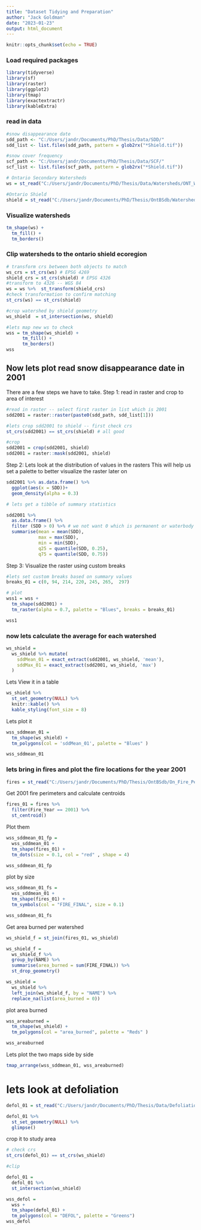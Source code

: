 ```yaml
---
title: "Dataset Tidying and Preparation"
author: "Jack Goldman"
date: "2023-01-23"
output: html_document
---
```


```r
knitr::opts_chunk$set(echo = TRUE)
```

### Load required packages

```r
library(tidyverse)
library(sf)
library(raster)
library(ggplot2)
library(tmap)
library(exactextractr)
library(kableExtra)
```

### read in data

```r
#snow disappearance date
sdd_path <- "C:/Users/jandr/Documents/PhD/Thesis/Data/SDD/"
sdd_list <- list.files(sdd_path, pattern = glob2rx("*Shield.tif"))

#snow cover frequency
scf_path <- "C:/Users/jandr/Documents/PhD/Thesis/Data/SCF/"
scf_list <- list.files(scf_path, pattern = glob2rx("*Shield.tif"))

# Ontario Secondary Watersheds
ws = st_read("C:/Users/jandr/Documents/PhD/Thesis/Data/Watersheds/ONT_WSHED_BDRY_SEC_DERIVED.shp")

#Ontario Shield
shield = st_read("C:/Users/jandr/Documents/PhD/Thesis/OntBSdb/Watersheds_Ecoregion/Ontario_Shield_v0.shp")
```

### Visualize watersheds

```r
tm_shape(ws) +
  tm_fill() +
  tm_borders() 

```

### Clip watersheds to the ontario shield ecoregion

```r
# transform crs between both objects to match
ws_crs = st_crs(ws) # EPSG 4269
shield_crs = st_crs(shield) # EPSG 4326
#transform to 4326 -- WGS 84
ws = ws %>%  st_transform(shield_crs)
#check transformation to confirm matching
st_crs(ws) == st_crs(shield)

#crop watershed by shield geometry
ws_shield  = st_intersection(ws, shield)

#lets map new ws to check 
wss = tm_shape(ws_shield) +
      tm_fill() +
      tm_borders() 
wss
```

## Now lets plot read snow disappearance date in 2001

There are a few steps we have to take. Step 1: read in raster and crop to area of interest

```r
#read in raster -- select first raster in list which is 2001
sdd2001 = raster::raster(paste0(sdd_path, sdd_list[1]))

#lets crop sdd2001 to shield -- first check crs
st_crs(sdd2001) == st_crs(shield) # all good

#crop
sdd2001 = crop(sdd2001, shield)
sdd2001 = raster::mask(sdd2001, shield)

```

Step 2: Lets look at the distribution of values in the rasters This will help us set a palette to better visualize the raster later on

```r
sdd2001 %>% as.data.frame() %>% 
  ggplot(aes(x = SDD))+
  geom_density(alpha = 0.3)

# lets get a tibble of summary statistics

sdd2001 %>% 
  as.data.frame() %>% 
  filter (SDD > 0) %>% # we not want 0 which is permanent or waterbody
  summarise(mean = mean(SDD),
            max = max(SDD),
            min = min(SDD),
            q25 = quantile(SDD, 0.25),
            q75 = quantile(SDD, 0.75))
```

Step 3: Visualize the raster using custom breaks

```r
#lets set custom breaks based on summary values
breaks_01 = c(0, 94, 214, 220, 245, 265,  297)

# plot
wss1 = wss + 
  tm_shape(sdd2001) +
  tm_raster(alpha = 0.7, palette = "Blues", breaks = breaks_01)

wss1
```

### now lets calculate the average for each watershed

```r

ws_shield = 
  ws_shield %>% mutate(
    sddMean_01 = exact_extract(sdd2001, ws_shield, 'mean'),
    sddMax_01 = exact_extract(sdd2001, ws_shield, 'max')
  )

```

Lets View it in a table
```r
ws_shield %>% 
  st_set_geometry(NULL) %>%
  knitr::kable() %>% 
  kable_styling(font_size = 8)
```



Lets plot it

```r
wss_sddmean_01 = 
  tm_shape(ws_shield) +
  tm_polygons(col = 'sddMean_01', palette = "Blues" )

wss_sddmean_01
```
### lets bring in fires and plot the fire locations for the year 2001

```r
fires = st_read("C:/Users/jandr/Documents/PhD/Thesis/OntBSdb/On_Fire_Perimeters01to2020.shp")
```

Get 2001 fire perimeters and calculate centroids
```r
fires_01 = fires %>% 
  filter(Fire_Year == 2001) %>% 
  st_centroid()

```
Plot them
```r
wss_sddmean_01_fp = 
  wss_sddmean_01 + 
  tm_shape(fires_01) +
  tm_dots(size = 0.1, col = "red" , shape = 4)

wss_sddmean_01_fp
```


plot by size
```r
wss_sddmean_01_fs = 
  wss_sddmean_01 + 
  tm_shape(fires_01) +
  tm_symbols(col = "FIRE_FINAL", size = 0.1)

wss_sddmean_01_fs
```


Get area burned per watershed
```r

ws_shield_f = st_join(fires_01, ws_shield)

ws_shield_f = 
  ws_shield_f %>% 
  group_by(NAME) %>% 
  summarise(area_burned = sum(FIRE_FINAL)) %>% 
  st_drop_geometry()

ws_shield = 
  ws_shield %>% 
  left_join(ws_shield_f, by = "NAME") %>% 
  replace_na(list(area_burned = 0))

```

plot area burned
```r
wss_areaburned = 
  tm_shape(ws_shield) +
  tm_polygons(col = "area_burned", palette = "Reds" )

wss_areaburned
```

Lets plot the two maps side by side
```r
tmap_arrange(wss_sddmean_01, wss_areaburned)

```

# lets look at defoliation

```r
defol_01 = st_read("C:/Users/jandr/Documents/PhD/Thesis/Data/Defoliation/SBW_ON_1984-2020_CR/2001_ON_2022_02_10_CR.shp")

defol_01 %>%
  st_set_geometry(NULL) %>% 
  glimpse()
```
crop it to study area
```r
# check crs
st_crs(defol_01) == st_crs(ws_shield)

#clip

defol_01 = 
  defol_01 %>% 
  st_intersection(ws_shield)
```
```r
wss_defol = 
  wss +
  tm_shape(defol_01) +
  tm_polygons(col = "DEFOL", palette = "Greens")
wss_defol

```

